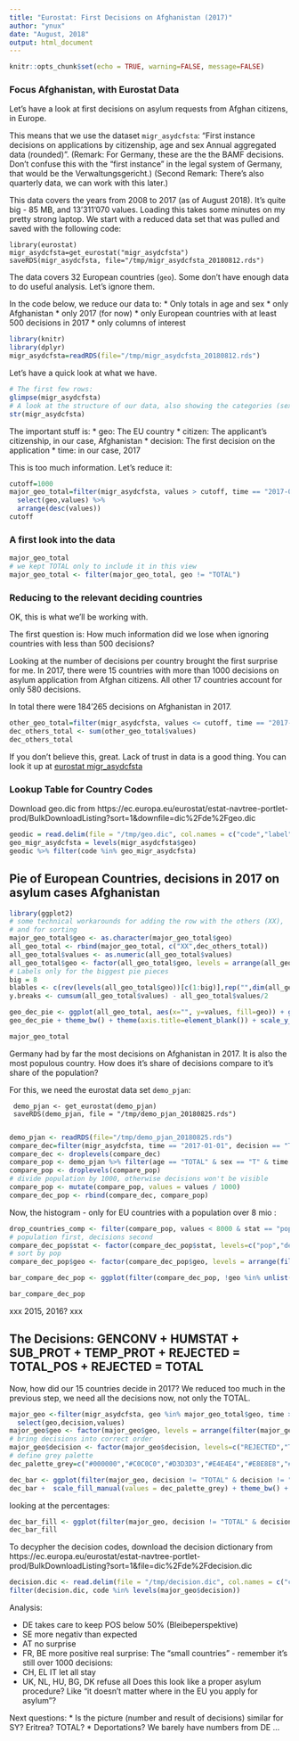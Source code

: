 ```yaml
---
title: "Eurostat: First Decisions on Afghanistan (2017)"
author: "ynux"
date: "August, 2018"
output: html_document
---
```


```r
knitr::opts_chunk$set(echo = TRUE, warning=FALSE, message=FALSE)
```

### Focus Afghanistan, with Eurostat Data

Let's have a look at first decisions on asylum requests from Afghan citizens, in Europe. 

This means that we use the dataset `migr_asydcfsta`: "First instance decisions on applications by citizenship, age and sex Annual aggregated data (rounded)". (Remark: For Germany, these are the the BAMF decisions. Don't confuse this with the "first instance" in the legal system of Germany, that would be the Verwaltungsgericht.) (Second Remark: There's also quarterly data, we can work with this later.)


This data covers the years from 2008 to 2017 (as of August 2018). It's quite big - 85 MB, and 13'311'070 values. Loading this takes some minutes on my pretty strong laptop. We start with a reduced data set that was pulled and saved with the following code:

    library(eurostat)
    migr_asydcfsta=get_eurostat("migr_asydcfsta")
    saveRDS(migr_asydcfsta, file="/tmp/migr_asydcfsta_20180812.rds")

The data covers 32 European countries (`geo`). Some don't have enough data to do useful analysis. Let's ignore them.

In the code below, we reduce our data to:
   * Only totals in age and sex
   * only Afghanistan
   * only 2017 (for now)
   * only European countries with at least 500 decisions in 2017 
   * only columns of interest


```r
library(knitr)
library(dplyr)
migr_asydcfsta=readRDS(file="/tmp/migr_asydcfsta_20180812.rds")
```

Let's have a quick look at what we have.
```r
# The first few rows:
glimpse(migr_asydcfsta)
# A look at the structure of our data, also showing the categories (sex, age, decisions):
str(migr_asydcfsta)
```
The important stuff is:
* geo: The EU country
* citizen: The applicant's citizenship, in our case, Afghanistan
* decision: The first decision on the application
* time: in our case, 2017

This is too much information. Let's reduce it:
```r
cutoff=1000
major_geo_total=filter(migr_asydcfsta, values > cutoff, time == "2017-01-01", decision == "TOTAL", sex == "T", age == "TOTAL", citizen == "AF", geo != "EU28") %>% 
  select(geo,values) %>%
  arrange(desc(values))
cutoff
```

### A first look into the data
    
```r

major_geo_total
# we kept TOTAL only to include it in this view
major_geo_total <- filter(major_geo_total, geo != "TOTAL")
```

### Reducing to the relevant deciding countries

OK, this is what we'll be working with. 

The first question is: How much information did we lose when ignoring countries with less than 500 decisions? 

Looking at the number of decisions per country brought the first surprise for me. In 2017, there were 15 countries with more than 1000 decisions on asylum application from Afghan citizens. All other 17 countries account for only 580 decisions.

In total there were 184'265 decisions on Afghanistan in 2017. 

```r
other_geo_total=filter(migr_asydcfsta, values <= cutoff, time == "2017-01-01", decision == "TOTAL", sex == "T", age == "TOTAL", citizen == "AF", geo != "EU28", geo != "TOTAL") %>% select(values)
dec_others_total <- sum(other_geo_total$values)
dec_others_total
```

If you don't believe this, great. Lack of trust in data is a good thing. You can look it up at [eurostat migr_asydcfsta]( http://appsso.eurostat.ec.europa.eu/nui/show.do?dataset=migr_asydcfsta&lang=en/)

<!-- 
(We use the country codes. The country labels can be found [here](http://dd.eionet.europa.eu/vocabulary/eurostat/geo/view). Normally, it's possible to get the labels with label_eurostat or get_eurostat dic, but there seems to be an issue with this presently. xxx do this part later ? get_eurostat_dic("geo")
Error in open.connection(con, "rb") : cannot open the connection xxx )
https://ec.europa.eu/eurostat/estat-navtree-portlet-prod/BulkDownloadListing?sort=1&downfile=dic%2Fde%2Fgeo.dic

You can find the full names of the countries here 
https://ec.europa.eu/eurostat/statistics-explained/index.php?title=Glossary:Country_codes/de   (German version)
https://ec.europa.eu/eurostat/statistics-explained/index.php?title=Glossary:Country_codes (English version)
-->
### Lookup Table for Country Codes

Download geo.dic from https://ec.europa.eu/eurostat/estat-navtree-portlet-prod/BulkDownloadListing?sort=1&downfile=dic%2Fde%2Fgeo.dic

```r
geodic = read.delim(file = "/tmp/geo.dic", col.names = c("code","label"))
geo_migr_asydcfsta = levels(migr_asydcfsta$geo)
geodic %>% filter(code %in% geo_migr_asydcfsta)
```



## Pie of European Countries, decisions in 2017 on asylum cases Afghanistan

```r
library(ggplot2)
# some technical workarounds for adding the row with the others (XX),
# and for sorting
major_geo_total$geo <- as.character(major_geo_total$geo)
all_geo_total <- rbind(major_geo_total, c("XX",dec_others_total))
all_geo_total$values <- as.numeric(all_geo_total$values) 
all_geo_total$geo <- factor(all_geo_total$geo, levels = arrange(all_geo_total, values)$geo)
# Labels only for the biggest pie pieces
big = 8
blables <- c(rev(levels(all_geo_total$geo))[c(1:big)],rep("",dim(all_geo_total)[1]-big))
y.breaks <- cumsum(all_geo_total$values) - all_geo_total$values/2

geo_dec_pie <- ggplot(all_geo_total, aes(x="", y=values, fill=geo)) + geom_col(colour = "black") + coord_polar("y", start=0) + scale_fill_grey(start = 0.4, end = 0.9) + ggtitle ("Decisions on Afghan asylum Cases 2017", subtitle = "EU countries with a high enough number of decisions; XX is the rest") 
geo_dec_pie + theme_bw() + theme(axis.title=element_blank()) + scale_y_continuous(labels=blables, breaks = y.breaks)

```

```r
major_geo_total

```

Germany had by far the most decisions on Afghanistan in 2017. It is also the most populous country. How does it's share of decisions compare to it's share of the population?

For this, we need the eurostat data set `demo_pjan`:

     demo_pjan <- get_eurostat(demo_pjan)
     saveRDS(demo_pjan, file = "/tmp/demo_pjan_20180825.rds")
     
```r
demo_pjan <- readRDS(file="/tmp/demo_pjan_20180825.rds")
compare_dec=filter(migr_asydcfsta, time == "2017-01-01", decision == "TOTAL", sex == "T", age == "TOTAL", citizen == "AF", geo != "EU28", geo != "TOTAL") %>% select(geo, values) %>% mutate( stat = "dec")
compare_dec <- droplevels(compare_dec)
compare_pop <- demo_pjan %>% filter(age == "TOTAL" & sex == "T" & time == "2017-01-01" & geo %in% levels(compare_dec$geo)) %>% select(geo, values) %>% mutate( stat = "pop")
compare_pop <- droplevels(compare_pop)
# divide population by 1000, otherwise decisions won't be visible
compare_pop <- mutate(compare_pop, values = values / 1000)
compare_dec_pop <- rbind(compare_dec, compare_pop)
```

Now, the histogram - only for EU countries with a population over 8 mio :
```r
drop_countries_comp <- filter(compare_pop, values < 8000 & stat == "pop") %>% select(geo)
# population first, decisions second
compare_dec_pop$stat <- factor(compare_dec_pop$stat, levels=c("pop","dec"))
# sort by pop 
compare_dec_pop$geo <- factor(compare_dec_pop$geo, levels = arrange(filter(compare_dec_pop, stat == "pop"), desc(values))$geo)

bar_compare_dec_pop <- ggplot(filter(compare_dec_pop, !geo %in% unlist(drop_countries_comp)),  aes(x=geo, y=values, fill=stat)) + geom_bar(stat="identity", position="dodge") + theme_bw() + theme(legend.position="bottom") + scale_fill_grey(start = 0.4, end = 0.7)

bar_compare_dec_pop 
```


xxx 2015, 2016? xxx


## The Decisions: GENCONV + HUMSTAT + SUB_PROT + TEMP_PROT + REJECTED = TOTAL_POS + REJECTED = TOTAL


Now, how did our 15 countries decide in 2017? We reduced too much in the previous step, we need all the decisions now, not only the TOTAL.

```r
major_geo <-filter(migr_asydcfsta, geo %in% major_geo_total$geo, time >= "2017-01-01", sex == "T", age == "TOTAL", citizen == "AF", geo != "EU28", geo != "TOTAL") %>% 
  select(geo,decision,values) 
major_geo$geo <- factor(major_geo$geo, levels = arrange(filter(major_geo, decision == "TOTAL"), desc(values))$geo)
# bring decisions into correct order
major_geo$decision <- factor(major_geo$decision, levels=c("REJECTED","TEMP_PROT","HUMSTAT","SUB_PROT","GENCONV","TOTAL_POS","TOTAL"))
# define grey palette
dec_palette_grey=c("#000000","#C0C0C0","#D3D3D3","#E4E4E4","#E8E8E8","#C8C8C8","#808080")

dec_bar <- ggplot(filter(major_geo, decision != "TOTAL" & decision != "TOTAL_POS")) + geom_col(aes(x=geo, y=values, fill=decision)) 
dec_bar +  scale_fill_manual(values = dec_palette_grey) + theme_bw() + theme(legend.position="bottom")
```

looking at the percentages:

```r
dec_bar_fill <- ggplot(filter(major_geo, decision != "TOTAL" & decision != "TOTAL_POS")) + geom_col(aes(x=geo, y=values, fill=decision), position="fill") + scale_fill_grey() + theme_bw() + theme(legend.position="bottom")
dec_bar_fill
```

To decypher the decision codes, download the decision dictionary from https://ec.europa.eu/eurostat/estat-navtree-portlet-prod/BulkDownloadListing?sort=1&file=dic%2Fde%2Fdecision.dic

```r
decision.dic <- read.delim(file = "/tmp/decision.dic", col.names = c("code","label"))
filter(decision.dic, code %in% levels(major_geo$decision))
```


Analysis: 

* DE takes care to keep POS below 50% (Bleibeperspektive)
* SE more negativ than expected
* AT no surprise
* FR, BE more positive 
real surprise: The "small countries" - remember it's still over 1000 decisions:
* CH, EL IT let all stay
* UK, NL, HU, BG, DK refuse all
Does this look like a proper asylum procedure? Like "it doesn't matter where in the EU you apply for asylum"?

Next questions:
* Is the picture (number and result of decisions) similar for SY? Eritrea? TOTAL?
* Deportations? We barely have numbers from DE ... 